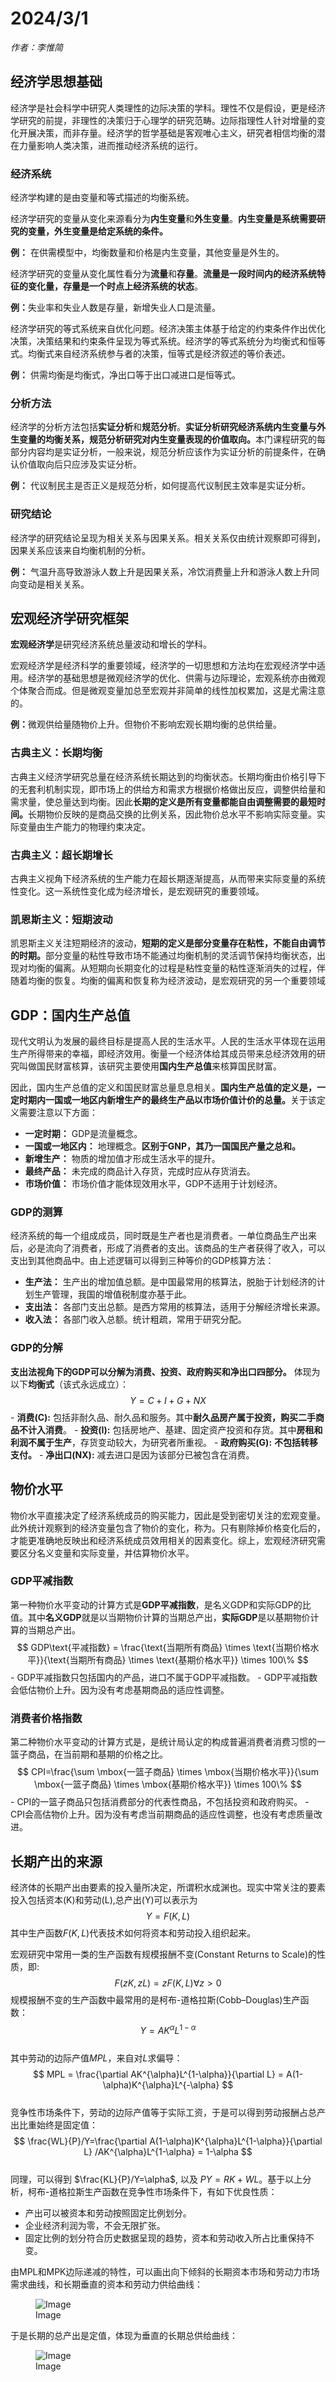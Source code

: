 # 2024/3/1
*作者：李惟简*

## 经济学思想基础

经济学是社会科学中研究人类理性的边际决策的学科。理性不仅是假设，更是经济学研究的前提，非理性的决策归于心理学的研究范畴。边际指理性人针对增量的变化开展决策，而非存量。经济学的哲学基础是客观唯心主义，研究者相信均衡的潜在力量影响人类决策，进而推动经济系统的运行。

### 经济系统

经济学构建的是由变量和等式描述的均衡系统。

经济学研究的变量从变化来源看分为**内生变量**和**外生变量**。**内生变量是系统需要研究的变量，外生变量是给定系统的条件。**

**例：** 在供需模型中，均衡数量和价格是内生变量，其他变量是外生的。

经济学研究的变量从变化属性看分为**流量**和**存量**。**流量是一段时间内的经济系统特征的变化量，存量是一个时点上经济系统的状态**。

**例：**失业率和失业人数是存量，新增失业人口是流量。

经济学研究的等式系统来自优化问题。经济决策主体基于给定的约束条件作出优化决策，决策结果和约束条件呈现为等式系统。经济学的等式系统分为均衡式和恒等式。均衡式来自经济系统参与者的决策，恒等式是经济叙述的等价表述。

**例：** 供需均衡是均衡式，净出口等于出口减进口是恒等式。

### 分析方法

经济学的分析方法包括**实证分析**和**规范分析**。**实证分析研究经济系统内生变量与外生变量的均衡关系，规范分析研究对内生变量表现的价值取向。**本门课程研究的每部分内容均是实证分析，一般来说，规范分析应该作为实证分析的前提条件，在确认价值取向后只应涉及实证分析。

**例：** 代议制民主是否正义是规范分析，如何提高代议制民主效率是实证分析。

### 研究结论

经济学的研究结论呈现为相关关系与因果关系。相关关系仅由统计观察即可得到，因果关系应该来自均衡机制的分析。

**例：** 气温升高导致游泳人数上升是因果关系，冷饮消费量上升和游泳人数上升同向变动是相关关系。

## 宏观经济学研究框架

**宏观经济学**是研究经济系统总量波动和增长的学科。

宏观经济学是经济科学的重要领域，经济学的一切思想和方法均在宏观经济学中适用。经济学的基础思想是微观经济学的优化、供需与边际理论，宏观系统亦由微观个体聚合而成。但是微观变量加总至宏观并非简单的线性加权累加，这是尤需注意的。

**例：**微观供给量随物价上升。但物价不影响宏观长期均衡的总供给量。

### 古典主义：长期均衡

古典主义经济学研究总量在经济系统长期达到的均衡状态。长期均衡由价格引导下的无套利机制实现，即市场上的供给方和需求方根据价格做出反应，调整供给量和需求量，使总量达到均衡。因此**长期的定义是所有变量都能自由调整需要的最短时间。**长期物价反映的是商品交换的比例关系，因此物价总水平不影响实际变量。实际变量由生产能力的物理约束决定。

### 古典主义：超长期增长

古典主义视角下经济系统的生产能力在超长期逐渐提高，从而带来实际变量的系统性变化。这一系统性变化成为经济增长，是宏观研究的重要领域。

### 凯恩斯主义：短期波动

凯恩斯主义关注短期经济的波动，**短期的定义是部分变量存在粘性，不能自由调节的时期。**部分变量的粘性导致市场不能通过均衡机制的灵活调节保持均衡状态，出现对均衡的偏离。从短期向长期变化的过程是粘性变量的粘性逐渐消失的过程，伴随着均衡的恢复。均衡的偏离和恢复称为经济波动，是宏观研究的另一个重要领域

## GDP：国内生产总值

现代文明认为发展的最终目标是提高人民的生活水平。人民的生活水平体现在运用生产所得带来的幸福，即经济效用。衡量一个经济体给其成员带来总经济效用的研究叫做国民财富核算，该研究主要使用**国内生产总值**来核算国民财富。

因此，国内生产总值的定义和国民财富总量息息相关。**国内生产总值的定义是，一定时期内一国或一地区内新增生产的最终生产品以市场价值计价的总量。**关于该定义需要注意以下方面：

- **一定时期：** GDP是流量概念。
- **一国或一地区内：** 地理概念。**区别于GNP，其乃一国国民产量之总和。**
- **新增生产：** 物质的增加值才形成生活水平的提升。
- **最终产品：** 未完成的商品计入存货，完成时应从存货消去。
- **市场价值：** 市场价值才能体现效用水平，GDP不适用于计划经济。

### GDP的测算

经济系统的每一个组成成员，同时既是生产者也是消费者。一单位商品生产出来后，必是流向了消费者，形成了消费者的支出。该商品的生产者获得了收入，可以支出到其他商品中。由上述逻辑可以得到三种等价的GDP核算方法：

- **生产法：** 生产出的增加值总额。是中国最常用的核算法，脱胎于计划经济的计划生产管理，我国的增值税制度亦基于此。
- **支出法：** 各部门支出总额。是西方常用的核算法，适用于分解经济增长来源。
- **收入法：** 各部门收入总额。统计粗疏，常用于研究分配。

### GDP的分解

**支出法视角下的GDP可以分解为消费、投资、政府购买和净出口四部分。** 体现为以下**均衡式**（该式永远成立）：
$$
Y = C + I + G + NX
$$
- **消费(C):** 包括非耐久品、耐久品和服务。其中**耐久品房产属于投资，购买二手商品不计入消费**。
- **投资(I):** 包括房地产、基建、固定资产投资和存货。其中**房租和利润不属于生产**，存货变动较大，为研究者所重视。
- **政府购买(G):** **不包括转移支付。**
- **净出口(NX):** 减去进口是因为该部分已被包含在消费。

## 物价水平

物价水平直接决定了经济系统成员的购买能力，因此是受到密切关注的宏观变量。此外统计观察到的经济变量包含了物价的变化，称为\textbf{名义变量}。只有剔除掉价格变化后的\textbf{实际变量}，才能更准确地反映出和经济系统成员效用相关的因素变化。综上，宏观经济研究需要区分名义变量和实际变量，并估算物价水平。

### GDP平减指数

第一种物价水平变动的计算方式是**GDP平减指数**，是名义GDP和实际GDP的比值。其中**名义GDP**就是以当期物价计算的当期总产出，**实际GDP**是以基期物价计算的当期总产出。
$$
GDP\text{平减指数} = \frac{\text{当期所有商品} \times \text{当期价格水平}}{\text{当期所有商品} \times \text{基期价格水平}} \times 100\%
$$
- GDP平减指数只包括国内的产品，进口不属于GDP平减指数。
- GDP平减指数会低估物价上升。因为没有考虑基期商品的适应性调整。

### 消费者价格指数

第二种物价水平变动的计算方式是\textbf{消费者价格指数CPI}，是统计局认定的构成普遍消费者消费习惯的一篮子商品，在当前期和基期的价格之比。		
$$
CPI=\frac{\sum \mbox{一篮子商品} \times \mbox{当期价格水平}}{\sum \mbox{一篮子商品} \times \mbox{基期价格水平}} \times 100\%
$$
- CPI的一篮子商品只包括消费部分的代表性商品，不包括投资和政府购买。
- CPI会高估物价上升。因为没有考虑当前期商品的适应性调整，也没有考虑质量改进。

## 长期产出的来源
		
经济体的长期产出由要素的投入量所决定，所谓积水成渊也。现实中常关注的要素投入包括资本(K)和劳动(L),总产出(Y)可以表示为	
$$
Y=F(K,L)
$$
其中生产函数$F(K,L)$代表技术如何将资本和劳动投入组织起来。
		
宏观研究中常用一类的生产函数有规模报酬不变(Constant Returns to Scale)的性质，即:	
$$
F(zK,zL) = zF(K,L) \forall z>0
$$
规模报酬不变的生产函数中最常用的是柯布-道格拉斯(Cobb–Douglas)生产函数：	
$$
Y = AK^{\alpha}L^{1-\alpha}
$$	
其中劳动的边际产值$MPL$，来自对$L$求偏导：	
$$
MPL = \frac{\partial AK^{\alpha}L^{1-\alpha}}{\partial L} = A(1-\alpha)K^{\alpha}L^{-\alpha}
$$	
竞争性市场条件下，劳动的边际产值等于实际工资，于是可以得到劳动报酬占总产出比重始终是固定值：
$$
\frac{WL}{P}/Y=\frac{\partial A(1-\alpha)K^{\alpha}L^{1-\alpha}}{\partial L} /AK^{\alpha}L^{1-\alpha} = 1-\alpha
$$		
同理，可以得到 $\frac{KL}{P}/Y=\alpha$, 以及 $PY = RK + WL$。基于以上分析，柯布-道格拉斯生产函数在竞争性市场条件下，有如下优良性质：
		
- 产出可以被资本和劳动按照固定比例划分。
- 企业经济利润为零，不会无限扩张。
- 固定比例的划分符合历史数据呈现的趋势，资本和劳动收入所占比重保持不变。

		
由MPL和MPK边际递减的特性，可以画出向下倾斜的长期资本市场和劳动力市场需求曲线，和长期垂直的资本和劳动力供给曲线：

![Image](figures/1-1.png)

于是长期的总产出是定值，体现为垂直的长期总供给曲线：

![Image](figures/1-2.png)

	


